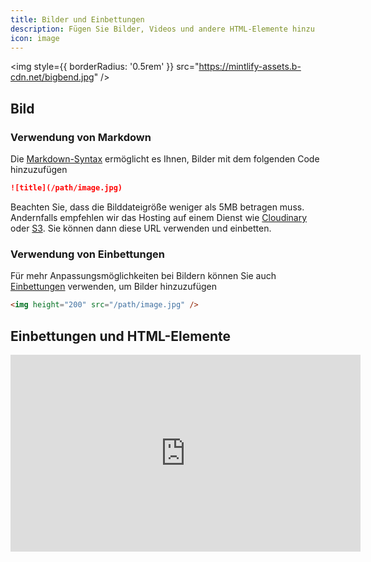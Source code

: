 ```yaml
---
title: Bilder und Einbettungen
description: Fügen Sie Bilder, Videos und andere HTML-Elemente hinzu
icon: image
---
```


<img style={{ borderRadius: '0.5rem' }} src="https://mintlify-assets.b-cdn.net/bigbend.jpg" />

## Bild

### Verwendung von Markdown

Die [Markdown-Syntax](https://www.markdownguide.org/basic-syntax/#images) ermöglicht es Ihnen, Bilder mit dem folgenden Code hinzuzufügen

```md
![title](/path/image.jpg)
```

Beachten Sie, dass die Bilddateigröße weniger als 5MB betragen muss. Andernfalls empfehlen wir das Hosting auf einem Dienst wie [Cloudinary](https://cloudinary.com/) oder [S3](https://aws.amazon.com/s3/). Sie können dann diese URL verwenden und einbetten.

### Verwendung von Einbettungen

Für mehr Anpassungsmöglichkeiten bei Bildern können Sie auch [Einbettungen](/writing-content/embed) verwenden, um Bilder hinzuzufügen

```html
<img height="200" src="/path/image.jpg" />
```

## Einbettungen und HTML-Elemente

<iframe width="560" height="315" src="https://www.youtube.com/embed/4KzFe50RQkQ" title="YouTube video player" frameBorder="0" allow="accelerometer; autoplay; clipboard-write; encrypted-media; gyroscope; picture-in-picture" allowFullScreen style={{ width: '100%', borderRadius: '0.5rem' }} />

<br />

<Tip>
  Mintlify unterstützt [HTML-Tags in Markdown](https://www.markdownguide.org/basic-syntax/#html). Dies ist hilfreich, wenn Sie HTML-Tags gegenüber der Markdown-Syntax bevorzugen und ermöglicht Ihnen, Dokumentation mit unbegrenzter Flexibilität zu erstellen.
</Tip>

### iFrames

Lädt eine andere HTML-Seite innerhalb des Dokuments. Wird am häufigsten zum Einbetten von Videos verwendet.

```html
<iframe src="https://www.youtube.com/embed/4KzFe50RQkQ"> </iframe>
```
